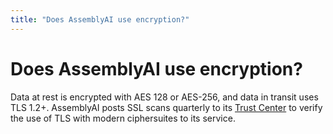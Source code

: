 ```yaml
---
title: "Does AssemblyAI use encryption?"
---
```


# Does AssemblyAI use encryption?

Data at rest is encrypted with AES 128 or AES-256, and data in transit uses TLS 1.2+. AssemblyAI posts SSL scans quarterly to its [Trust Center](https://app.vanta.com/assemblyai/trust/7n80syl8zln1bn1qm3x8eg) to verify the use of TLS with modern ciphersuites to its service.
